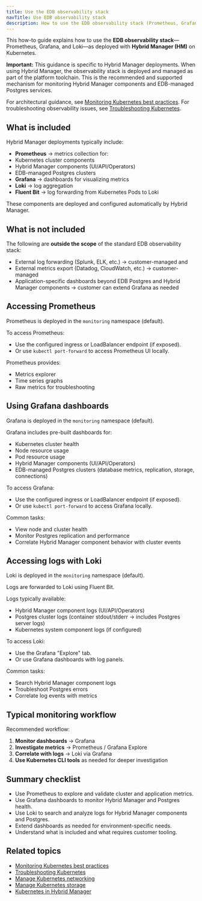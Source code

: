 ```yaml
---
title: Use the EDB observability stack
navTitle: Use EDB observability stack
description: How to use the EDB observability stack (Prometheus, Grafana, Loki) provided with Hybrid Manager on Kubernetes.
---
```


This how-to guide explains how to use the **EDB observability stack**—Prometheus, Grafana, and Loki—as deployed with **Hybrid Manager (HM)** on Kubernetes.

**Important:** This guidance is specific to Hybrid Manager deployments.
When using Hybrid Manager, the observability stack is deployed and managed as part of the platform toolchain.
This is the recommended and supported mechanism for monitoring Hybrid Manager components and EDB-managed Postgres services.

For architectural guidance, see [Monitoring Kubernetes best practices](/portal/kubernetes/learn/explained/hybrid-manager/monitoring-kubernetes-best-practices).
For troubleshooting observability issues, see [Troubleshooting Kubernetes](/portal/learn/how-to/troubleshooting-on-kubernetes).

## What is included

Hybrid Manager deployments typically include:

- **Prometheus** → metrics collection for:
- Kubernetes cluster components
- Hybrid Manager components (UI/API/Operators)
- EDB-managed Postgres clusters
- **Grafana** → dashboards for visualizing metrics
- **Loki** → log aggregation
- **Fluent Bit** → log forwarding from Kubernetes Pods to Loki

These components are deployed and configured automatically by Hybrid Manager.

## What is not included

The following are **outside the scope** of the standard EDB observability stack:

- External log forwarding (Splunk, ELK, etc.) → customer-managed and
- External metrics export (Datadog, CloudWatch, etc.) → customer-managed
- Application-specific dashboards beyond EDB Postgres and Hybrid Manager components → customer can extend Grafana as needed

## Accessing Prometheus

Prometheus is deployed in the `monitoring` namespace (default).

To access Prometheus:

- Use the configured ingress or LoadBalancer endpoint (if exposed).
- Or use `kubectl port-forward` to access Prometheus UI locally.

Prometheus provides:

- Metrics explorer
- Time series graphs
- Raw metrics for troubleshooting

## Using Grafana dashboards

Grafana is deployed in the `monitoring` namespace (default).

Grafana includes pre-built dashboards for:

- Kubernetes cluster health
- Node resource usage
- Pod resource usage
- Hybrid Manager components (UI/API/Operators)
- EDB-managed Postgres clusters (database metrics, replication, storage, connections)

To access Grafana:

- Use the configured ingress or LoadBalancer endpoint (if exposed).
- Or use `kubectl port-forward` to access Grafana locally.

Common tasks:

- View node and cluster health
- Monitor Postgres replication and performance
- Correlate Hybrid Manager component behavior with cluster events

## Accessing logs with Loki

Loki is deployed in the `monitoring` namespace (default).

Logs are forwarded to Loki using Fluent Bit.

Logs typically available:

- Hybrid Manager component logs (UI/API/Operators)
- Postgres cluster logs (container stdout/stderr → includes Postgres server logs)
- Kubernetes system component logs (if configured)

To access Loki:

- Use the Grafana "Explore" tab.
- Or use Grafana dashboards with log panels.

Common tasks:

- Search Hybrid Manager component logs
- Troubleshoot Postgres errors
- Correlate log events with metrics

## Typical monitoring workflow

Recommended workflow:

1. **Monitor dashboards** → Grafana
2. **Investigate metrics** → Prometheus / Grafana Explore
3. **Correlate with logs** → Loki via Grafana
4. **Use Kubernetes CLI tools** as needed for deeper investigation

## Summary checklist

- Use Prometheus to explore and validate cluster and application metrics.
- Use Grafana dashboards to monitor Hybrid Manager and Postgres health.
- Use Loki to search and analyze logs for Hybrid Manager components and Postgres.
- Extend dashboards as needed for environment-specific needs.
- Understand what is included and what requires customer tooling.

## Related topics

- [Monitoring Kubernetes best practices](/portal/kubernetes/learn/explained/hybrid-manager/monitoring-kubernetes-best-practices)
- [Troubleshooting Kubernetes](/portal/learn/how-to/troubleshooting-on-kubernetes)
- [Manage Kubernetes networking](./manage-kubernetes-networking)
- [Manage Kubernetes storage](./manage-kubernetes-storage)
- [Kubernetes in Hybrid Manager](/portal/kubernetes/learn/explained/hybrid-manager/k8s-in-hybrid-manager)
